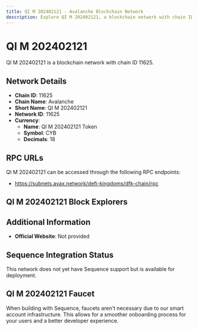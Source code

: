```yaml
--- 
title: QI M 202402121 - Avalanche Blockchain Network
description: Explore QI M 202402121, a blockchain network with chain ID 11625. Learn about its native currency, QI M 202402121 Token, and how to interact with the network.
---
```


# QI M 202402121

QI M 202402121 is a blockchain network with chain ID 11625.

## Network Details

- **Chain ID**: 11625
- **Chain Name**: Avalanche
- **Short Name**: QI M 202402121
- **Network ID**: 11625
- **Currency**: 
  - **Name**: QI M 202402121 Token
  - **Symbol**: CYB
  - **Decimals**: 18

## RPC URLs

QI M 202402121 can be accessed through the following RPC endpoints:

- https://subnets.avax.network/defi-kingdoms/dfk-chain/rpc

## QI M 202402121 Block Explorers



## Additional Information

- **Official Website**: Not provided

## Sequence Integration Status

This network does not yet have Sequence support but is available for deployment.

## QI M 202402121 Faucet

When building with Sequence, faucets aren't necessary due to our smart account infrastructure. This allows for a smoother onboarding process for your users and a better developer experience.
